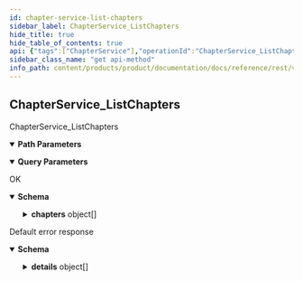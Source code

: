 ```yaml
---
id: chapter-service-list-chapters
sidebar_label: ChapterService_ListChapters
hide_title: true
hide_table_of_contents: true
api: {"tags":["ChapterService"],"operationId":"ChapterService_ListChapters","parameters":[{"name":"user","in":"path","description":"The user id.","required":true,"schema":{"type":"string"}},{"name":"pageSize","in":"query","description":"If unspecified, server will pick an appropriate default.","schema":{"type":"integer","format":"int32"}},{"name":"pageToken","in":"query","description":"The value returned from the previous call.","schema":{"type":"string"}},{"name":"filter","in":"query","description":"A filter to be applied to results.","schema":{"type":"string"}}],"responses":{"200":{"description":"OK","content":{"application/json":{"schema":{"type":"object","properties":{"chapters":{"type":"array","items":{"required":["name"],"type":"object","properties":{"name":{"type":"string","description":"The name of the chapter."},"languageCode":{"type":"string","description":"The language code of the chapter pages."},"album":{"readOnly":true,"type":"string","description":"The album that contains all images associated to this chapter."},"pages":{"type":"array","items":{"type":"integer","format":"int64"},"description":"The ordered list of all pages represented as ids of images."}}},"description":"The list of chapters."},"nextPageToken":{"type":"string","description":"A token to retrieve next page of results."}}}}}},"default":{"description":"Default error response","content":{"application/json":{"schema":{"type":"object","properties":{"code":{"type":"integer","description":"The status code, which should be an enum value of [google.rpc.Code][google.rpc.Code].","format":"int32"},"message":{"type":"string","description":"A developer-facing error message, which should be in English. Any user-facing error message should be localized and sent in the [google.rpc.Status.details][google.rpc.Status.details] field, or localized by the client."},"details":{"type":"array","items":{"type":"object","properties":{"@type":{"type":"string","description":"The type of the serialized message."}},"additionalProperties":true,"description":"Contains an arbitrary serialized message along with a @type that describes the type of the serialized message."},"description":"A list of messages that carry the error details.  There is a common set of message types for APIs to use."}},"description":"The `Status` type defines a logical error model that is suitable for different programming environments, including REST APIs and RPC APIs. It is used by [gRPC](https://github.com/grpc). Each `Status` message contains three pieces of data: error code, error message, and error details. You can find out more about this error model and how to work with it in the [API Design Guide](https://cloud.google.com/apis/design/errors)."}}}}},"description":"ChapterService_ListChapters","method":"get","path":"/v1alpha1/users/{user}/chapters","servers":[{"url":"https://product.animeapis.com"}],"info":{"title":"animeshon.product","version":"v1alpha1"},"postman":{"name":"Chapter Service List Chapters","description":{"type":"text/plain"},"url":{"path":["v1alpha1","users",":user","chapters"],"host":["{{baseUrl}}"],"query":[{"disabled":false,"description":{"content":"If unspecified, server will pick an appropriate default.","type":"text/plain"},"key":"pageSize","value":""},{"disabled":false,"description":{"content":"The value returned from the previous call.","type":"text/plain"},"key":"pageToken","value":""},{"disabled":false,"description":{"content":"A filter to be applied to results.","type":"text/plain"},"key":"filter","value":""}],"variable":[{"disabled":false,"description":{"content":"(Required) The user id.","type":"text/plain"},"type":"any","value":"","key":"user"}]},"header":[{"key":"Accept","value":"application/json"}],"method":"GET"}}
sidebar_class_name: "get api-method"
info_path: content/products/product/documentation/docs/reference/rest/v1alpha1/animeshon-product
---
```



## ChapterService_ListChapters



ChapterService_ListChapters

<details style={{"marginBottom":"1rem"}} data-collapsed={false} open={true}><summary style={{}}><strong>Path Parameters</strong></summary><div><ul><ParamsItem className={"paramsItem"} param={{"name":"user","in":"path","description":"The user id.","required":true,"schema":{"type":"string"}}}></ParamsItem></ul></div></details><details style={{"marginBottom":"1rem"}} data-collapsed={false} open={true}><summary style={{}}><strong>Query Parameters</strong></summary><div><ul><ParamsItem className={"paramsItem"} param={{"name":"pageSize","in":"query","description":"If unspecified, server will pick an appropriate default.","schema":{"type":"integer","format":"int32"}}}></ParamsItem><ParamsItem className={"paramsItem"} param={{"name":"pageToken","in":"query","description":"The value returned from the previous call.","schema":{"type":"string"}}}></ParamsItem><ParamsItem className={"paramsItem"} param={{"name":"filter","in":"query","description":"A filter to be applied to results.","schema":{"type":"string"}}}></ParamsItem></ul></div></details><div><ApiTabs><TabItem label={"200"} value={"200"}><div>

OK

</div><div><details style={{}} data-collapsed={false} open={true}><summary style={{"textAlign":"left"}}><strong>Schema</strong></summary><div style={{"textAlign":"left","marginLeft":"1rem"}}></div><ul style={{"marginLeft":"1rem"}}><SchemaItem collapsible={true} className={"schemaItem"}><details style={{}}><summary style={{}}><strong>chapters</strong><span style={{"opacity":"0.6"}}> object[]</span></summary><div style={{"marginLeft":"1rem"}}><div style={{"marginTop":".5rem","marginBottom":".5rem"}}>

The list of chapters.

</div><ul><SchemaItem collapsible={false} name={"name"} required={true} schemaDescription={"The name of the chapter."} schemaName={"string"} qualifierMessage={undefined}></SchemaItem><SchemaItem collapsible={false} name={"languageCode"} required={false} schemaDescription={"The language code of the chapter pages."} schemaName={"string"} qualifierMessage={undefined}></SchemaItem><SchemaItem collapsible={false} name={"album"} required={false} schemaDescription={"The album that contains all images associated to this chapter."} schemaName={"string"} qualifierMessage={undefined}></SchemaItem><SchemaItem collapsible={false} name={"pages"} required={false} schemaDescription={"The ordered list of all pages represented as ids of images."} schemaName={"int64[]"} qualifierMessage={undefined}></SchemaItem></ul></div></details></SchemaItem><SchemaItem collapsible={false} name={"nextPageToken"} required={false} schemaDescription={"A token to retrieve next page of results."} schemaName={"string"} qualifierMessage={undefined}></SchemaItem></ul></details></div></TabItem><TabItem label={"default"} value={"default"}><div>

Default error response

</div><div><details style={{}} data-collapsed={false} open={true}><summary style={{"textAlign":"left"}}><strong>Schema</strong></summary><div style={{"textAlign":"left","marginLeft":"1rem"}}></div><ul style={{"marginLeft":"1rem"}}><SchemaItem collapsible={false} name={"code"} required={false} schemaDescription={"The status code, which should be an enum value of [google.rpc.Code][google.rpc.Code]."} schemaName={"int32"} qualifierMessage={undefined}></SchemaItem><SchemaItem collapsible={false} name={"message"} required={false} schemaDescription={"A developer-facing error message, which should be in English. Any user-facing error message should be localized and sent in the [google.rpc.Status.details][google.rpc.Status.details] field, or localized by the client."} schemaName={"string"} qualifierMessage={undefined}></SchemaItem><SchemaItem collapsible={true} className={"schemaItem"}><details style={{}}><summary style={{}}><strong>details</strong><span style={{"opacity":"0.6"}}> object[]</span></summary><div style={{"marginLeft":"1rem"}}><div style={{"marginTop":".5rem","marginBottom":".5rem"}}>

A list of messages that carry the error details.  There is a common set of message types for APIs to use.

</div><ul><SchemaItem collapsible={false} name={"@type"} required={false} schemaDescription={"The type of the serialized message."} schemaName={"string"} qualifierMessage={undefined}></SchemaItem></ul></div></details></SchemaItem></ul></details></div></TabItem></ApiTabs></div>
      